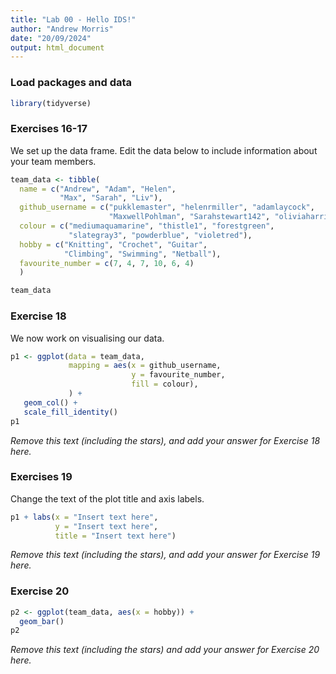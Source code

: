 ```yaml
---
title: "Lab 00 - Hello IDS!"
author: "Andrew Morris"
date: "20/09/2024"
output: html_document
---
```


### Load packages and data

```r
library(tidyverse) 
```

### Exercises 16-17

We set up the data frame. Edit the data below to include information about your team members.

```r
team_data <- tibble(
  name = c("Andrew", "Adam", "Helen", 
           "Max", "Sarah", "Liv"),
  github_username = c("pukklemaster", "helenrmiller", "adamlaycock", 
                      "MaxwellPohlman", "Sarahstewart142", "oliviaharris1"), 
  colour = c("mediumaquamarine", "thistle1", "forestgreen", 
             "slategray3", "powderblue", "violetred"),
  hobby = c("Knitting", "Crochet", "Guitar", 
            "Climbing", "Swimming", "Netball"),
  favourite_number = c(7, 4, 7, 10, 6, 4)
  )

team_data
```

### Exercise 18

We now work on visualising our data. 

```r
p1 <- ggplot(data = team_data, 
             mapping = aes(x = github_username, 
                           y = favourite_number,
                           fill = colour), 
             ) +
   geom_col() +
   scale_fill_identity()
p1
```


*Remove this text (including the stars), and add your answer for Exercise 18 here.*

### Exercises 19

Change the text of the plot title and axis labels.

```r
p1 + labs(x = "Insert text here", 
          y = "Insert text here",
          title = "Insert text here")
```

*Remove this text (including the stars), and add your answer for Exercise 19 here.*

### Exercise 20

```r
p2 <- ggplot(team_data, aes(x = hobby)) +
  geom_bar()
p2
```

*Remove this text (including the stars) and add your answer for Exercise 20 here.*
